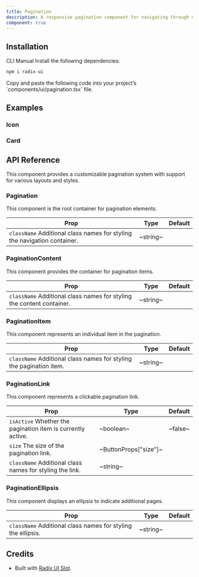 ```yaml
---
title: Pagination
description: A responsive pagination component for navigating through multiple pages of content.
component: true
---
```


<ExamplePreview path="pagination/default" />

## Installation

<Tabs defaultValue="cli">

<TabsList>
  <TabsTrigger value="cli">CLI</TabsTrigger>
  <TabsTrigger value="manual">Manual</TabsTrigger>
</TabsList>

<TabsContent value="cli">
  <CliCommands name="pagination" />
</TabsContent>

<TabsContent value="manual">    
<Steps>
<Step>
Install the following dependencies:

```bash
npm i radix-ui
```

</Step>

<Step>
Copy and paste the following code into your project’s `components/ui/pagination.tsx` file.

<ComponentPreview name="pagination" />

</Step>
</Steps>

</TabsContent>

</Tabs>

## Examples

### Icon

<ExamplePreview path="pagination/icon" />

### Card

<ExamplePreview path="pagination/card" />

## API Reference

This component provides a customizable pagination system with support for various layouts and styles.

### Pagination

This component is the root container for pagination elements.

| **Prop**                                                                                            | **Type** | **Default** |
| --------------------------------------------------------------------------------------------------- | -------- | ----------- |
| `className` <PopoverInfo>Additional class names for styling the navigation container.</PopoverInfo> | ~string~ | <Na/>       |

### PaginationContent

This component provides the container for pagination items.

| **Prop**                                                                                         | **Type** | **Default** |
| ------------------------------------------------------------------------------------------------ | -------- | ----------- |
| `className` <PopoverInfo>Additional class names for styling the content container.</PopoverInfo> | ~string~ | <Na/>       |

### PaginationItem

This component represents an individual item in the pagination.

| **Prop**                                                                                       | **Type** | **Default** |
| ---------------------------------------------------------------------------------------------- | -------- | ----------- |
| `className` <PopoverInfo>Additional class names for styling the pagination item.</PopoverInfo> | ~string~ | <Na/>       |

### PaginationLink

This component represents a clickable pagination link.

| **Prop**                                                                               | **Type**              | **Default** |
| -------------------------------------------------------------------------------------- | --------------------- | ----------- |
| `isActive` <PopoverInfo>Whether the pagination item is currently active.</PopoverInfo> | ~boolean~             | ~false~     |
| `size` <PopoverInfo>The size of the pagination link.</PopoverInfo>                     | ~ButtonProps["size"]~ | <Na/>       |
| `className` <PopoverInfo>Additional class names for styling the link.</PopoverInfo>    | ~string~              | <Na/>       |

### PaginationEllipsis

This component displays an ellipsis to indicate additional pages.

| **Prop**                                                                                | **Type** | **Default** |
| --------------------------------------------------------------------------------------- | -------- | ----------- |
| `className` <PopoverInfo>Additional class names for styling the ellipsis.</PopoverInfo> | ~string~ | <Na/>       |

## Credits

- Built with [Radix UI Slot](https://www.radix-ui.com/primitives/docs/utilities/slot).
